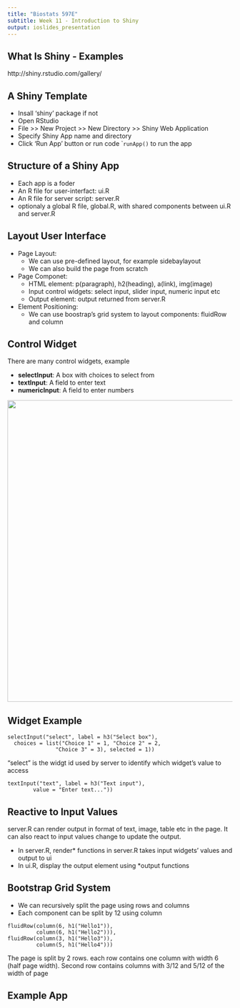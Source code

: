 ```yaml
---
title: "Biostats 597E"
subtitle: Week 11 - Introduction to Shiny
output: ioslides_presentation
---
```


## What Is Shiny - Examples

http://shiny.rstudio.com/gallery/

## A Shiny Template

- Insall 'shiny' package if not
- Open RStudio
- File >> New Project >> New Directory >> Shiny Web Application
- Specify Shiny App name and directory
- Click 'Run App' button or run code ```runApp()`` to run the app

## Structure of a Shiny App

- Each app is a foder
- An R file for user-interfact: ui.R
- An R file for server script: server.R
- optionaly a global R file, global.R, with shared components between ui.R and server.R

## Layout User Interface

- Page Layout:
    * We can use pre-defined layout, for example sidebaylayout
    * We can also build the page from scratch
- Page Componet:
    * HTML element: p(paragraph), h2(heading), a(link), img(image)
    * Input control widgets: select input, slider input, numeric input etc
    * Output element: output returned from server.R
- Element Positioning:
    * We can use boostrap's grid system to layout components: fluidRow and column

## Control Widget
There are many control widgets, example

- **selectInput**: 	A box with choices to select from
- **textInput**: A field to enter text
- **numericInput**:	A field to enter numbers

<img src="http://shiny.rstudio.com/tutorial/lesson3/images/basic-widgets.png" width="675"></img>

## Widget Example

```
selectInput("select", label = h3("Select box"), 
  choices = list("Choice 1" = 1, "Choice 2" = 2,
               "Choice 3" = 3), selected = 1))
```
"select" is the widgt id used by server to identify which widget's value to access

```
textInput("text", label = h3("Text input"), 
        value = "Enter text...")) 
```

## Reactive to Input Values
server.R can render output in format of text, image, table etc in the page. It can also react to input values change to update the output.

- In server.R, render\* functions in server.R takes input widgets' values and output to ui
- In ui.R, display the output element using \*output functions

## Bootstrap Grid System

- We can recursively split the page using rows and columns
- Each component can be split by 12 using column

```
fluidRow(column(6, h1("Hello1")),
         column(6, h1("Hello2"))),
fluidRow(column(3, h1("Hello3")),
         column(5, h1("Hello4")))
```

The page is split by 2 rows. each row contains one column with width 6 (half page width). Second row contains columns with 3/12 and 5/12 of the width of page

## Example App


